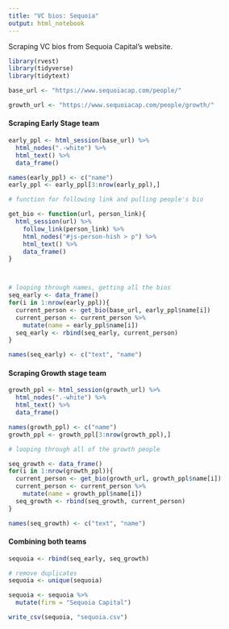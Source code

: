 ```yaml
---
title: "VC bios: Sequoia"
output: html_notebook
---
```


Scraping VC bios from Sequoia Capital's website.

```r
library(rvest)
library(tidyverse)
library(tidytext)
```

```r
base_url <- "https://www.sequoiacap.com/people/"

growth_url <- "https://www.sequoiacap.com/people/growth/"

```

#### Scraping Early Stage team

```r
early_ppl <- html_session(base_url) %>% 
  html_nodes(".-white") %>% 
  html_text() %>% 
  data_frame()

names(early_ppl) <- c("name")
early_ppl <- early_ppl[3:nrow(early_ppl),]

# function for following link and pulling people's bio

get_bio <- function(url, person_link){
  html_session(url) %>% 
    follow_link(person_link) %>% 
    html_nodes("#js-person-hish > p") %>% 
    html_text() %>% 
    data_frame()
}



# looping through names, getting all the bios
seq_early <- data_frame()
for(i in 1:nrow(early_ppl)){
  current_person <- get_bio(base_url, early_ppl$name[i])
  current_person <- current_person %>% 
    mutate(name = early_ppl$name[i])
  seq_early <- rbind(seq_early, current_person)
}

names(seq_early) <- c("text", "name")
```

#### Scraping Growth stage team

```r
growth_ppl <- html_session(growth_url) %>% 
  html_nodes(".-white") %>% 
  html_text() %>% 
  data_frame()

names(growth_ppl) <- c("name")
growth_ppl <- growth_ppl[3:nrow(growth_ppl),]

# looping through all of the growth people

seq_growth <- data_frame()
for(i in 1:nrow(growth_ppl)){
  current_person <- get_bio(growth_url, growth_ppl$name[i])
  current_person <- current_person %>% 
    mutate(name = growth_ppl$name[i])
  seq_growth <- rbind(seq_growth, current_person)
}

names(seq_growth) <- c("text", "name")
```

#### Combining both teams

```r
sequoia <- rbind(seq_early, seq_growth)

# remove duplicates
sequoia <- unique(sequoia)

sequoia <- sequoia %>% 
  mutate(firm = "Sequoia Capital")

write_csv(sequoia, "sequoia.csv")
```

